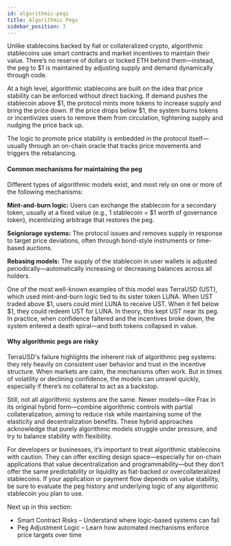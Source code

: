 ```yaml
---
id: algorithmic-pegs
title: Algorithmic Pegs
sidebar_position: 3
---
```


Unlike stablecoins backed by fiat or collateralized crypto, algorithmic stablecoins use smart contracts and market incentives to maintain their value. There’s no reserve of dollars or locked ETH behind them—instead, the peg to $1 is maintained by adjusting supply and demand dynamically through code.

At a high level, algorithmic stablecoins are built on the idea that price stability can be enforced without direct backing.
If demand pushes the stablecoin above $1, the protocol
mints more tokens to increase supply and bring the price
down. If the price drops below $1, the system burns tokens
or incentivizes users to remove them from circulation,
tightening supply and nudging the price back up.

The logic to promote price stability
is embedded in the protocol itself—usually through an
on-chain oracle that tracks price movements and triggers the rebalancing.

#### Common mechanisms for maintaining the peg
Different types of algorithmic models exist, and most rely on one or more of the following mechanisms:

**Mint-and-burn logic:** Users can exchange the stablecoin for a secondary token, usually at a fixed value (e.g., 1 stablecoin = $1 worth of governance token), incentivizing arbitrage that restores the peg.

**Seigniorage systems:** The protocol issues and removes supply in response to target price deviations, often through bond-style instruments or time-based auctions.

**Rebasing models:** The supply of the stablecoin in user wallets is adjusted periodically—automatically increasing or decreasing balances across all holders.

One of the most well-known examples of this model was TerraUSD (UST), which used mint-and-burn logic tied to its sister token LUNA. When UST traded above $1, users could mint LUNA to receive UST. When it fell below $1, they could redeem UST for LUNA. In theory, this kept UST near its peg. In practice, when confidence faltered and the incentives broke down, the system entered a death spiral—and both tokens collapsed in value.

#### Why algorithmic pegs are risky
TerraUSD's failure highlights the inherent risk of algorithmic peg systems: they rely heavily on consistent user behavior and trust in the incentive structure. When markets are calm, the mechanisms often work. But in times of volatility or declining confidence, the models can unravel quickly, especially if there’s no collateral to act as a backstop.

Still, not all algorithmic systems are the same. Newer models—like Frax in its original hybrid form—combine algorithmic controls with partial collateralization, aiming to reduce risk while maintaining some of the elasticity and decentralization benefits. These hybrid approaches acknowledge that purely algorithmic models struggle under pressure, and try to balance stability with flexibility.

For developers or businesses, it’s important to treat algorithmic stablecoins with caution. They can offer exciting design space—especially for on-chain applications that value decentralization and programmability—but they don’t offer the same predictability or liquidity as fiat-backed or overcollateralized stablecoins. If your application or payment flow depends on value stability, be sure to evaluate the peg history and underlying logic of any algorithmic stablecoin you plan to use.

Next up in this section:

- Smart Contract Risks – Understand where logic-based systems can fail
- Peg Adjustment Logic – Learn how automated mechanisms enforce price targets over time








